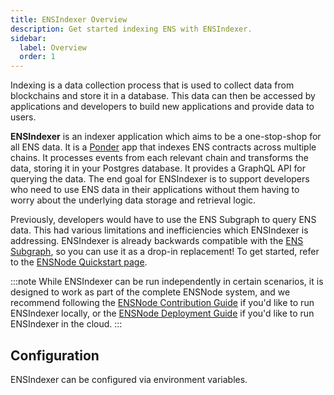 ```yaml
---
title: ENSIndexer Overview
description: Get started indexing ENS with ENSIndexer.
sidebar:
  label: Overview
  order: 1
---
```



Indexing is a data collection process that is used to collect data from blockchains and store it in a database. This data can then be accessed by applications and developers to build new applications and provide data to users.

**ENSIndexer** is an indexer application which aims to be a one-stop-shop for all ENS data. It is a [Ponder](https://ponder.sh) app that indexes ENS contracts across multiple chains. It processes events from each relevant chain and transforms the data, storing it in your Postgres database. It provides a GraphQL API for querying the data. The end goal for ENSIndexer is to support developers who need to use ENS data in their applications without them having to worry about the underlying data storage and retrieval logic.

Previously, developers would have to use the ENS Subgraph to query ENS data. This had various limitations and inefficiencies which ENSIndexer is addressing. ENSIndexer is already backwards compatible with the [ENS Subgraph](../docs/concepts/what-is-the-ens-subgraph), so you can use it as a drop-in replacement! To get started, refer to the [ENSNode Quickstart page](/docs).

:::note
While ENSIndexer can be run independently in certain scenarios, it is designed to work as part of the complete ENSNode system, and we recommend following the [ENSNode Contribution Guide](/docs/contributing/) if you'd like to run ENSIndexer locally, or the [ENSNode Deployment Guide](/docs/deploying/) if you'd like to run ENSIndexer in the cloud.
:::

## Configuration

ENSIndexer can be configured via environment variables.

<LinkCard
  title="ENSIndexer Configuration Options"
  href="/ensindexer/usage/configuration"
/>
